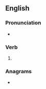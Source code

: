 ==English==

===Pronunciation===
* {{IPA|/ˈfɹeɪtɪŋ/|lang=en}}

===Verb===
{{head|en|verb form}}

# {{present participle of|freight|lang=en|nocat=1}}

===Anagrams===
* {{anagrams|en|a=efgghiinrt|refighting}}